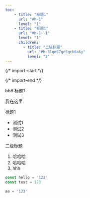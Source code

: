 ```yaml
---
toc: 
    - title: "标题1"
      url: "#h-1"
      level: "1"
    - title: "标题1"
      url: "#h-1--1"
      level: "1"
      children:
        - title: "二级标题"
          url: "#h-5lqm57qn5qch6aky"
          level: "2"
---
```


{/* import-start */}
  
{/* import-end */}
   
<STitle>
bb6
</STitle>

<SH level="1" id="h-1">
标题1
</SH>


我在这里

<SH level="1" id="h-1--1">
标题1
</SH>


* 测试1
* 测试2
* 测试3

<SH level="2" id="h-5lqm57qn5qch6aky">
二级标题
</SH>


1. 哈哈哈
2. 哈哈哈
3. hhh

<SCodeBlockTab>

<SCodeBlock language="js" focus="2" filename="index.js" tabid="0">

```js
const hello = '123'
const test = 123
```
</SCodeBlock>

<SCodeBlock language="py" focus="" filename="index.py" tabid="1">

```py
aa = '123'
```
</SCodeBlock>


</SCodeBlockTab>
